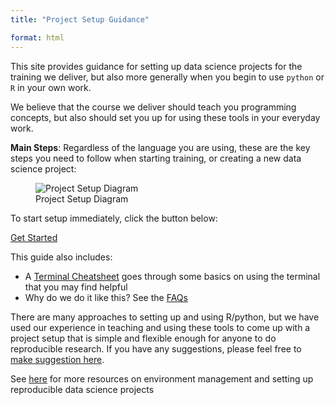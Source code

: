 ```yaml
---
title: "Project Setup Guidance"

format: html
---
```



This site provides guidance for setting up data science projects 
for the training we deliver, but also more generally when you 
begin to use `python` or `R` in your own work. 

We believe that the course we deliver should teach you programming
concepts, but also should set you up for using these 
tools in your everyday work.

**Main Steps**: Regardless of the language you are using, these are the key steps you need to follow
when starting training, or creating a new data science project:

![Project Setup Diagram](assets/workflow-setup.drawio.png)

To start setup immediately, click the button below:

[Get Started](pages/01-initial-setup.qmd){.btn .btn-primary}

This guide also includes:

- A [Terminal Cheatsheet](./pages/04-terminal-cheatsheet.qmd) goes through some basics on using the terminal that you may find helpful
- Why do we do it like this? See the [FAQs](./pages/05-FAQs.qmd) 

There are many approaches to setting up and using R/python, 
but we have used our experience in teaching and using these 
tools to come up with a project setup that is simple and flexible enough for anyone to do reproducible research. If you have any suggestions, please feel free to [make suggestion here](https://github.com/Bristol-Training/data-science-project-setup/issues).

See [here](./pages/06-resources.qmd) for more resources on environment
management and setting up reproducible data science projects
